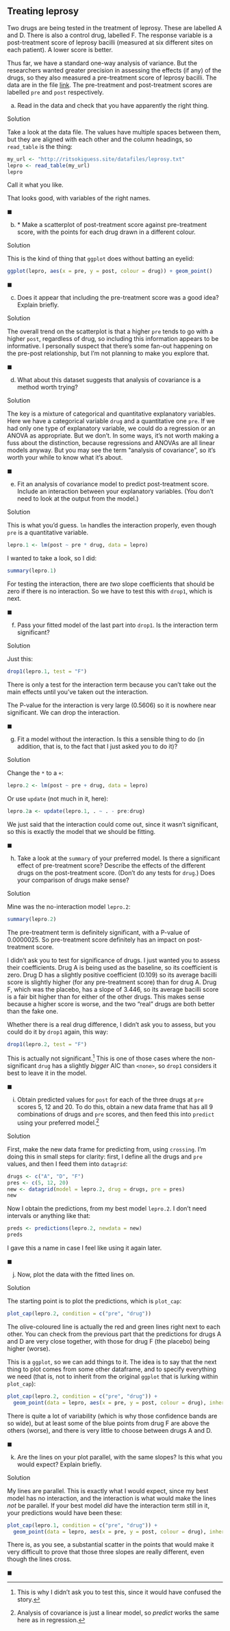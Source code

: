 ##  Treating leprosy


 Two drugs are being tested in the treatment of
leprosy. These are labelled A and D. There is also a control drug,
labelled F. The response variable is a post-treatment score of leprosy
bacilli (measured at six different sites on each patient). A lower
score is better.

Thus far, we have a standard one-way analysis of variance. But the
researchers wanted greater precision in assessing the effects (if any)
of the drugs, so they also measured a pre-treatment score of leprosy
bacilli. The data are in the file
[link](http://ritsokiguess.site/datafiles/leprosy.txt). The
pre-treatment and post-treatment scores are labelled `pre` and
`post` respectively.



(a) Read in the data and check that you have apparently the
right thing.

 
Solution


Take a look at the data file. The values have multiple spaces
between them, but they are aligned with each other and the
column headings, so `read_table` is the thing:
```r
my_url <- "http://ritsokiguess.site/datafiles/leprosy.txt"
lepro <- read_table(my_url)
lepro
```

 

Call it what you like.

That looks good, with variables of the right names. 
 
$\blacksquare$

(b) <a name="part:lepro-scatter">*</a> Make a scatterplot of post-treatment score against
pre-treatment score, with the points for each drug drawn in a
different colour. 
 
Solution


This is the kind of thing that `ggplot` does without
batting an eyelid:
```r
ggplot(lepro, aes(x = pre, y = post, colour = drug)) + geom_point()
```

       
 
$\blacksquare$

(c) Does it appear that including the pre-treatment score was a
good idea? Explain briefly.
 
Solution


The overall trend on the scatterplot is that a higher `pre`
tends to go with a higher `post`, regardless of drug, so
including this information appears to be informative.
I personally suspect that there's some fan-out happening on the
pre-post relationship, but I'm not planning to make you explore that.
 
$\blacksquare$

(d) What about this dataset suggests that analysis of
covariance is a method worth trying?
 
Solution


The key is a mixture of categorical and quantitative explanatory
variables. Here we have a categorical variable `drug` and a
quantitative one `pre`. 
If we had only one type of explanatory variable, we could do a
regression or an ANOVA as appropriate. But we don't. In some ways,
it's not worth making a fuss about the distinction, because
regressions and ANOVAs are all linear models anyway. But you may
see the term "analysis of covariance", so it's worth your while
to know what it's about. 
 
$\blacksquare$

(e) Fit an analysis of covariance model to predict
post-treatment score. Include an interaction between your
explanatory variables. (You don't need to look at the output from
the model.)
 
Solution


This is what you'd guess. `lm` handles the interaction
properly, even though `pre` is a  quantitative variable.

```r
lepro.1 <- lm(post ~ pre * drug, data = lepro)
```

     

I wanted to take a look, so I did:

```r
summary(lepro.1)
```

 

For testing the interaction, there are *two* slope coefficients
that should be zero if there is no interaction. So we have to test
this with `drop1`, which is next.
 
$\blacksquare$

(f) Pass your fitted model of the last part into
`drop1`. Is
the interaction term significant?


Solution


Just this:
```r
drop1(lepro.1, test = "F")
```

       

There is only a test for the interaction term because you can't take out the main effects until you've taken out the interaction.

The P-value for the interaction is very large (0.5606) so it is
nowhere near significant. We can drop the interaction.


$\blacksquare$

(g) Fit a model without the interaction. Is this a sensible thing to
do (in addition, that is, to the fact that I just asked you to do it)?


Solution


Change the `*` to a `+`:
```r
lepro.2 <- lm(post ~ pre + drug, data = lepro)
```

     

Or use `update` (not much in it, here):

```r
lepro.2a <- update(lepro.1, . ~ . - pre:drug)
```

 

We just said that the interaction could come out, since it wasn't
significant, so this is exactly the model that we should be fitting.


$\blacksquare$

(h) Take a look at the `summary` of your preferred
model. Is there a significant effect of pre-treatment score?
Describe the effects of the different drugs on the post-treatment
score. (Don't do any tests for `drug`.) Does your comparison
of drugs make sense?
 
Solution


Mine was the no-interaction model `lepro.2`:
```r
summary(lepro.2)
```

     

The pre-treatment term is definitely significant, with a P-value of
0.0000025. So pre-treatment score definitely has an impact on
post-treatment score.

I didn't ask you to test for significance of drugs. I just wanted you
to assess their coefficients. Drug A is being used as the baseline, so
its coefficient is zero. Drug D has a slightly positive coefficient
(0.109) so its average bacilli score is slightly higher (for any
pre-treatment score) than for drug A. Drug F, which was the placebo,
has a slope of 3.446, so its average bacilli score is a fair bit
higher than for either of the other drugs. This makes sense because a
higher score is worse, and the two "real" drugs are both better than
the fake one.

Whether there is a real drug difference, I didn't ask you to assess,
but you could do it by `drop1` again, this way:
```r
drop1(lepro.2, test = "F")
```

 

This is actually not significant.^[This is why I didn't ask you to test this, since it would have confused the story.]
This is one of those cases where the non-significant `drug` has
a slightly *bigger* AIC than `<none>`, so `drop1`
considers it best to leave it in the model.
 
$\blacksquare$

(i) Obtain predicted values for `post` for each of the
three drugs at `pre` scores 5, 12 and 20. To do this, obtain
a new data frame that has all 9 combinations of drugs and
`pre` scores, and then feed this into `predict` using
your preferred model.^[Analysis of covariance is just a linear  model, so *predict* works the same here as in regression.]
 
Solution


First, make the new data frame for predicting from, using
`crossing`. I'm doing this in small steps for clarity:
first, I define all the drugs and `pre` values, and then I
feed them into `datagrid`:
```r
drugs <- c("A", "D", "F")
pres <- c(5, 12, 20)
new <- datagrid(model = lepro.2, drug = drugs, pre = pres)
new
```


Now I obtain the predictions, from my best model `lepro.2`. I
don't need intervals or anything like that:

```r
preds <- predictions(lepro.2, newdata = new)
preds
```


 

I gave this a name in case I feel like using it again later.
 
$\blacksquare$

(j) Now, plot the data with the fitted lines on. 

Solution

The starting point is to plot the predictions, which is `plot_cap`:

```r
plot_cap(lepro.2, condition = c("pre", "drug"))
```

The olive-coloured line is actually the red and green lines right next to each other. You can check from the previous part that the predictions for drugs A and D are very close together, with those for drug F (the placebo) being higher (worse).

This is a `ggplot`, so we can add things to it. The idea is to say that the next thing to plot comes from some other dataframe, and to specify everything we need (that is, not to inherit from the original `ggplot` that is lurking within `plot_cap`):

```r
plot_cap(lepro.2, condition = c("pre", "drug")) +
  geom_point(data = lepro, aes(x = pre, y = post, colour = drug), inherit.aes = FALSE)
```

There is quite a lot of variability (which is why those confidence bands are so wide), but at least some of the blue points from drug F are above the others (worse), and there is very little to choose between drugs A and D.

$\blacksquare$

(k) Are the lines on your plot parallel, with the same slopes? Is this what you would
expect? Explain briefly.
 
Solution


My lines are parallel. This is exactly what I would expect, since
my best model has no interaction, and the interaction is what
would make the lines *not* be parallel. 
If your best model
*did* have the interaction term still in it, your predictions
would have been these:

```r
plot_cap(lepro.1, condition = c("pre", "drug")) +
  geom_point(data = lepro, aes(x = pre, y = post, colour = drug), inherit.aes = FALSE)
```

There is, as you see, a
substantial scatter in the points that would make it very difficult to
prove that those three slopes are really different, even though the lines cross.
 
$\blacksquare$



